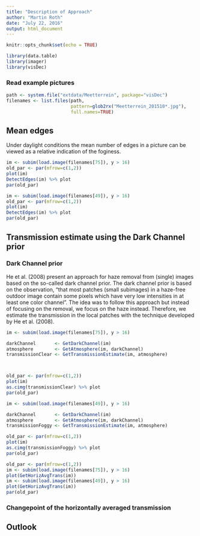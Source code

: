 ```yaml
---
title: "Description of Approach"
author: "Martin Roth"
date: "July 22, 2016"
output: html_document
---
```


```r
knitr::opts_chunk$set(echo = TRUE)
```

```r
library(data.table)
library(imager)
library(visDec)
```

### Read example pictures
```r
path <- system.file("extdata/Meetterrein", package="visDec")
filenames <- list.files(path,
                        pattern=glob2rx("Meetterrein_201510*.jpg"),
                        full.names=TRUE)
```

## Mean edges
Under daylight conditions the mean number of edges in a picture can be viewed as
a relative indication of the foginess. 

```r
im <- subim(load.image(filenames[75]), y > 16)
old_par <- par(mfrow=c(1,2))
plot(im)
DetectEdges(im) %>% plot
par(old_par)
```

```r
im <- subim(load.image(filenames[49]), y > 16)
old_par <- par(mfrow=c(1,2))
plot(im)
DetectEdges(im) %>% plot
par(old_par)
```

## Transmission estimate using the Dark Channel prior

### Dark Channel prior
He et al. (2008) present an approach for haze removal from (single) images based
on the so-called dark channel prior. The dark channel prior is based on the
observation, "that most patches (small subimages) in a haze-free outdoor image
contain some pixels which have very low intensities in at least one color
channel". The idea was to follow this approach but instead of focusing on the
removal, we focus on the haze instead. Therefore, we estimate the transmission
in the local patches with the technique developed by He et al. (2008).
```r
im <- subim(load.image(filenames[75]), y > 16)

darkChannel       <- GetDarkChannel(im)
atmosphere        <- GetAtmosphere(im, darkChannel)
transmissionClear <- GetTransmissionEstimate(im, atmosphere)



old_par <- par(mfrow=c(1,2))
plot(im)
as.cimg(transmissionClear) %>% plot
par(old_par)
```

```r
im <- subim(load.image(filenames[49]), y > 16)

darkChannel       <- GetDarkChannel(im)
atmosphere        <- GetAtmosphere(im, darkChannel)
transmissionFoggy <- GetTransmissionEstimate(im, atmosphere)

old_par <- par(mfrow=c(1,2))
plot(im)
as.cimg(transmissionFoggy) %>% plot
par(old_par)
```

```r
old_par <- par(mfrow=c(1,2))
im <- subim(load.image(filenames[75]), y > 16)
plot(GetHorizAvgTrans(im))
im <- subim(load.image(filenames[49]), y > 16)
plot(GetHorizAvgTrans(im))
par(old_par)
```
### Changepoint of the horizontally averaged transmission

## Outlook

